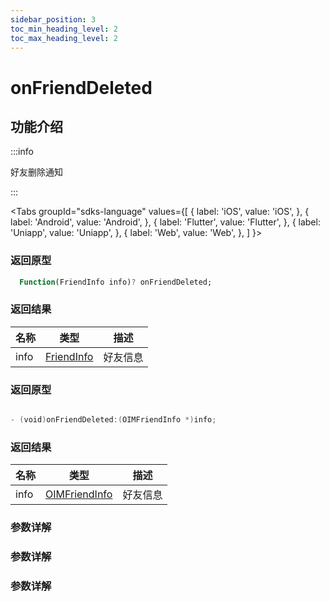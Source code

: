 ```yaml
---
sidebar_position: 3
toc_min_heading_level: 2
toc_max_heading_level: 2
---
```


# onFriendDeleted

## 功能介绍

:::info

好友删除通知

:::

<Tabs
groupId="sdks-language"
values={[
{ label: 'iOS', value: 'iOS', },
{ label: 'Android', value: 'Android', },
{ label: 'Flutter', value: 'Flutter', },
{ label: 'Uniapp', value: 'Uniapp', },
{ label: 'Web', value: 'Web', },
]
}>

<TabItem value="Flutter">

### 返回原型

```dart showLineNumbers
  Function(FriendInfo info)? onFriendDeleted;
```

### 返回结果

| 名称 | 类型                                                   | 描述     |
| ---- | ------------------------------------------------------ | -------- |
| info | [FriendInfo](docs/sdks/Class/Friend/FriendInfo.mdx) | 好友信息 |

</TabItem>

<TabItem value="iOS">

### 返回原型

```swift showLineNumbers

- (void)onFriendDeleted:(OIMFriendInfo *)info;

```

### 返回结果

| 名称 | 类型                                                   | 描述     |
| ---- | ------------------------------------------------------ | -------- |
| info | [OIMFriendInfo](docs/sdks/Class/Friend/FriendInfo.mdx) | 好友信息 |

</TabItem>

<TabItem value="Android">

### 参数详解

</TabItem>

<TabItem value="Web">

### 参数详解

</TabItem>

<TabItem value="Uniapp">

### 参数详解

</TabItem>

</Tabs>

